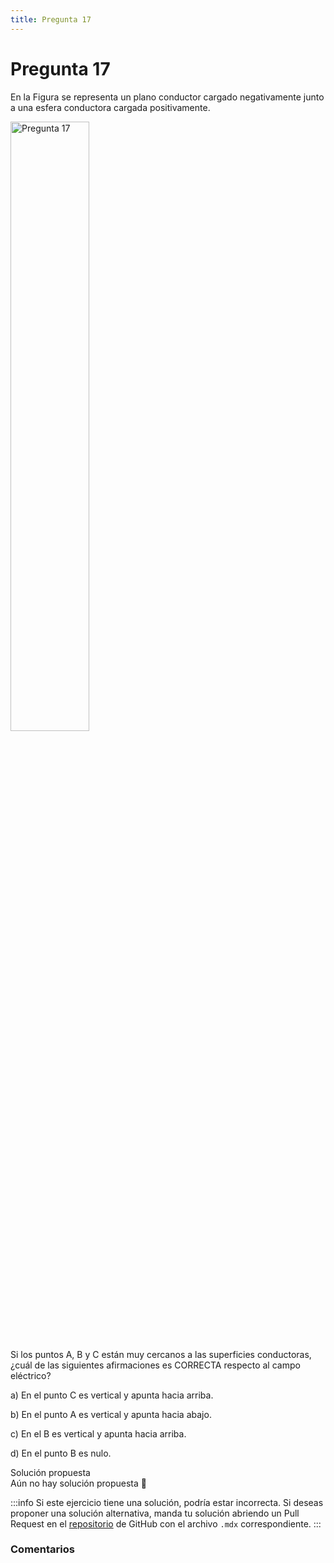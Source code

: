 ```yaml
---
title: Pregunta 17
---
```



# Pregunta 17

<div className="exercise">
En la Figura se representa un plano conductor cargado negativamente junto a una esfera conductora cargada positivamente.

<Image
  src="science/electromagnetism/exercises/2018-1/p17/image.png"
  alt="Pregunta 17"
  width="50%"
/>

Si los puntos A, B y C están muy cercanos a las superficies conductoras, ¿cuál de las siguientes afirmaciones es CORRECTA respecto al campo eléctrico?

a) En el punto C es vertical y apunta hacia arriba.

b) En el punto A es vertical y apunta hacia abajo.

c) En el B es vertical y apunta hacia arriba.

d) En el punto B es nulo.
</div>

<MDXDetails>
<summary>Solución propuesta</summary>

<div className="exercise">
Aún no hay solución propuesta 🥲
</div>

:::info
Si este ejercicio tiene una solución, podría estar incorrecta. Si deseas proponer una solución alternativa, manda tu solución abriendo
un Pull Request en el [repositorio](https://github.com/crow-rojas/apuntes-fundamentals/pulls) de GitHub con el archivo
`.mdx` correspondiente.
:::

</MDXDetails>

### Comentarios

<Disqus
  url="https://crow-rojas.github.io/apuntes-fundamentals/docs/science/electromagnetism/exercises/2018-1/p17"
  identifier="docs/science/electromagnetism/exercises/2018-1/p17"
  title="2018-1 Electricidad y Magnetismo - Pregunta 17"
/>
